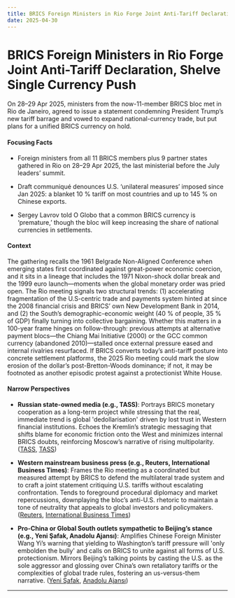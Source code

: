 ```yaml
---
title: BRICS Foreign Ministers in Rio Forge Joint Anti-Tariff Declaration, Shelve Single Currency Push
date: 2025-04-30
---
```


# BRICS Foreign Ministers in Rio Forge Joint Anti-Tariff Declaration, Shelve Single Currency Push

On 28–29 Apr 2025, ministers from the now-11-member BRICS bloc met in Rio de Janeiro, agreed to issue a statement condemning President Trump’s new tariff barrage and vowed to expand national-currency trade, but put plans for a unified BRICS currency on hold.

#### Focusing Facts

- Foreign ministers from all 11 BRICS members plus 9 partner states gathered in Rio on 28–29 Apr 2025, the last ministerial before the July leaders’ summit.

- Draft communiqué denounces U.S. ‘unilateral measures’ imposed since Jan 2025: a blanket 10 % tariff on most countries and up to 145 % on Chinese exports.

- Sergey Lavrov told O Globo that a common BRICS currency is ‘premature,’ though the bloc will keep increasing the share of national currencies in settlements.

#### Context

The gathering recalls the 1961 Belgrade Non-Aligned Conference when emerging states first coordinated against great-power economic coercion, and it sits in a lineage that includes the 1971 Nixon-shock dollar break and the 1999 euro launch—moments when the global monetary order was pried open.  The Rio meeting signals two structural trends: (1) accelerating fragmentation of the U.S-centric trade and payments system hinted at since the 2008 financial crisis and BRICS’ own New Development Bank in 2014, and (2) the South’s demographic-economic weight (40 % of people, 35 % of GDP) finally turning into collective bargaining.  Whether this matters in a 100-year frame hinges on follow-through: previous attempts at alternative payment blocs—the Chiang Mai Initiative (2000) or the GCC common currency (abandoned 2010)—stalled once external pressure eased and internal rivalries resurfaced.  If BRICS converts today’s anti-tariff posture into concrete settlement platforms, the 2025 Rio meeting could mark the slow erosion of the dollar’s post-Bretton-Woods dominance; if not, it may be footnoted as another episodic protest against a protectionist White House.

#### Narrow Perspectives

- **Russian state-owned media (e.g., TASS)**: Portrays BRICS monetary cooperation as a long-term project while stressing that the real, immediate trend is global 'dedollarisation' driven by lost trust in Western financial institutions. Echoes the Kremlin’s strategic messaging that shifts blame for economic friction onto the West and minimizes internal BRICS doubts, reinforcing Moscow’s narrative of rising multipolarity. ([TASS](https://tass.com/politics/1950339), [TASS](https://tass.com/politics/1950797))

- **Western mainstream business press (e.g., Reuters, International Business Times)**: Frames the Rio meeting as a coordinated but measured attempt by BRICS to defend the multilateral trade system and to craft a joint statement critiquing U.S. tariffs without escalating confrontation. Tends to foreground procedural diplomacy and market repercussions, downplaying the bloc’s anti-U.S. rhetoric to maintain a tone of neutrality that appeals to global investors and policymakers. ([Reuters](https://www.reuters.com/world/brics-nations-discuss-shared-response-trump-trade-policies-2025-04-28/), [International Business Times](https://www.ibtimes.com/brics-ministers-meet-brazil-over-trump-trade-policies-3771677))

- **Pro-China or Global South outlets sympathetic to Beijing’s stance (e.g., Yeni Şafak, Anadolu Ajansı)**: Amplifies Chinese Foreign Minister Wang Yi’s warning that yielding to Washington’s tariff pressure will 'only embolden the bully' and calls on BRICS to unite against all forms of U.S. protectionism. Mirrors Beijing’s talking points by casting the U.S. as the sole aggressor and glossing over China’s own retaliatory tariffs or the complexities of global trade rules, fostering an us-versus-them narrative. ([Yeni Şafak](https://www.yenisafak.com/en/economy/compromise-on-us-tariffs-will-only-embolden-bully-chinas-top-diplomat-tells-brics-3701563), [Anadolu Ajansı](https://www.aa.com.tr/en/economy/compromise-on-us-tariffs-will-only-embolden-bully-chinas-top-diplomat-tells-brics/3551500))

---
